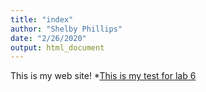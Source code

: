 ```yaml
---
title: "index"
author: "Shelby Phillips"
date: "2/26/2020"
output: html_document
---
```


This is my web site!
*[This is my test for lab 6](test.html)

